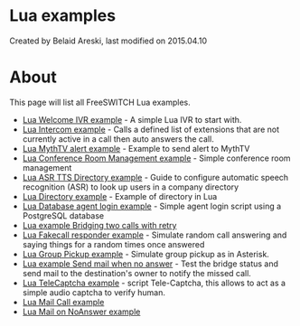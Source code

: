 
# Lua examples 

 Created by  Belaid Areski, last modified on 2015.04.10

# About

This page will list all FreeSWITCH Lua examples.

* [Lua Welcome IVR example](./Lua-Welcome-IVR-example_3965157.mdx#about) \- A simple Lua IVR to start with.
* [Lua Intercom example](./Lua-Intercom-example_3965150.mdx#about) \- Calls a defined list of extensions that are not currently active in a call then auto answers the call.
* [Lua MythTV alert example](./Lua-MythTV-alert-example_3965153.mdx#about) \- Example to send alert to MythTV
* [Lua Conference Room Management example](../../../Conference/Lua-Conference-Room-Management-example_3965172.mdx#about) \- Simple conference room management
* [Lua ASR TTS Directory example](./Lua-ASR-TTS-Directory-example_1049011.mdx#--) \- Guide to configure automatic speech recognition (ASR) to look up users in a company directory
* [Lua Directory example](./Lua-Directory-example_1049009.mdx#about) \- Example of directory in Lua
* [Lua Database agent login example](./Lua-Database-agent-login-example_3965212.mdx#about) \- Simple agent login script using a PostgreSQL database
* [Lua example Bridging two calls with retry](./Lua-example-Bridging-two-calls-with-retry_3965224.mdx#about)
* [Lua Fakecall responder example](./Lua-Fakecall-responder-example_3965229.mdx#about) \- Simulate random call answering and saying things for a random times once answered
* [Lua Group Pickup example](./Lua-Group-Pickup-example_3965238.mdx#about) \- Simulate group pickup as in Asterisk.
* [Lua example Send mail when no answer](./Lua-example-Send-mail-when-no-answer_3965242.mdx#about) \- Test the bridge status and send mail to the destination's owner to notify the missed call.
* [Lua TeleCaptcha example](./Lua-TeleCaptcha-example_3965261.mdx#about) \- script Tele-Captcha, this allows to act as a simple audio captcha to verify human.
* [Lua Mail Call example](./Lua-Mail-Call-example_7144597.mdx#about)
* [Lua Mail on NoAnswer example](./Lua-Mail-on-NoAnswer-example_7144600.mdx#about)


